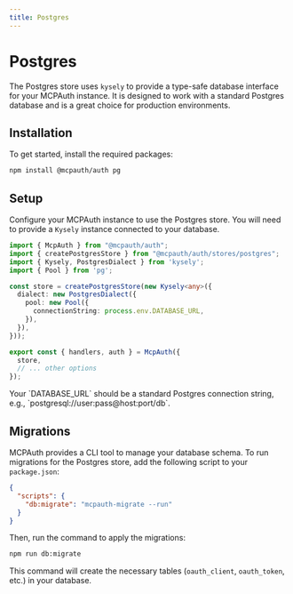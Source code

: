 ```yaml
---
title: Postgres
---
```


# Postgres

The Postgres store uses `kysely` to provide a type-safe database interface for your MCPAuth instance. It is designed to work with a standard Postgres database and is a great choice for production environments.

## Installation

To get started, install the required packages:

```bash
npm install @mcpauth/auth pg
```

## Setup

Configure your MCPAuth instance to use the Postgres store. You will need to provide a `Kysely` instance connected to your database.

```typescript filename="auth.ts"
import { McpAuth } from "@mcpauth/auth";
import { createPostgresStore } from "@mcpauth/auth/stores/postgres";
import { Kysely, PostgresDialect } from 'kysely';
import { Pool } from 'pg';

const store = createPostgresStore(new Kysely<any>({
  dialect: new PostgresDialect({
    pool: new Pool({
      connectionString: process.env.DATABASE_URL,
    }),
  }),
}));

export const { handlers, auth } = McpAuth({
  store,
  // ... other options
});
```

<Callout type="info">
  Your `DATABASE_URL` should be a standard Postgres connection string, e.g., `postgresql://user:pass@host:port/db`.
</Callout>

## Migrations

MCPAuth provides a CLI tool to manage your database schema. To run migrations for the Postgres store, add the following script to your `package.json`:

```json filename="package.json"
{
  "scripts": {
    "db:migrate": "mcpauth-migrate --run"
  }
}
```

Then, run the command to apply the migrations:

```bash
npm run db:migrate
```

This command will create the necessary tables (`oauth_client`, `oauth_token`, etc.) in your database.

